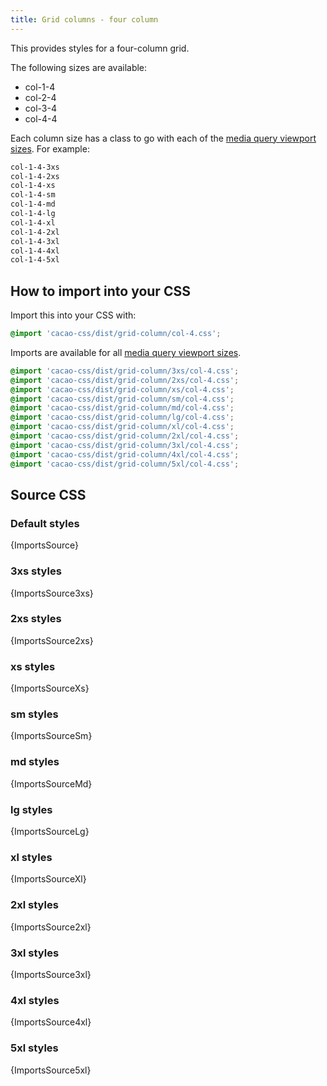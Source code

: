 ```yaml
---
title: Grid columns - four column
---
```


This provides styles for a four-column grid.

The following sizes are available:

- col-1-4
- col-2-4
- col-3-4
- col-4-4

Each column size has a class to go with each of the [media query viewport sizes](/styles/media#viewport-media-queries). For example:

```css
col-1-4-3xs
col-1-4-2xs
col-1-4-xs
col-1-4-sm
col-1-4-md
col-1-4-lg
col-1-4-xl
col-1-4-2xl
col-1-4-3xl
col-1-4-4xl
col-1-4-5xl
```

## How to import into your CSS

Import this into your CSS with:

```css
@import 'cacao-css/dist/grid-column/col-4.css';
```

Imports are available for all [media query viewport sizes](/styles/media#viewport-media-queries).

```css
@import 'cacao-css/dist/grid-column/3xs/col-4.css';
@import 'cacao-css/dist/grid-column/2xs/col-4.css';
@import 'cacao-css/dist/grid-column/xs/col-4.css';
@import 'cacao-css/dist/grid-column/sm/col-4.css';
@import 'cacao-css/dist/grid-column/md/col-4.css';
@import 'cacao-css/dist/grid-column/lg/col-4.css';
@import 'cacao-css/dist/grid-column/xl/col-4.css';
@import 'cacao-css/dist/grid-column/2xl/col-4.css';
@import 'cacao-css/dist/grid-column/3xl/col-4.css';
@import 'cacao-css/dist/grid-column/4xl/col-4.css';
@import 'cacao-css/dist/grid-column/5xl/col-4.css';
```

## Source CSS

<!-- markdownlint-disable -->

### Default styles

<CodeBlock language="css" title="grid-column/col-4.css">{ImportsSource}</CodeBlock>

### 3xs styles

<CodeBlock language="css" title="grid-column/3xs/col-4.css">{ImportsSource3xs}</CodeBlock>

### 2xs styles

<CodeBlock language="css" title="grid-column/2xs/col-4.css">{ImportsSource2xs}</CodeBlock>

### xs styles

<CodeBlock language="css" title="grid-column/xs/col-4.css">{ImportsSourceXs}</CodeBlock>

### sm styles

<CodeBlock language="css" title="grid-column/sm/col-4.css">{ImportsSourceSm}</CodeBlock>

### md styles

<CodeBlock language="css" title="grid-column/md/col-4.css">{ImportsSourceMd}</CodeBlock>

### lg styles

<CodeBlock language="css" title="grid-column/lg/col-4.css">{ImportsSourceLg}</CodeBlock>

### xl styles

<CodeBlock language="css" title="grid-column/xl/col-4.css">{ImportsSourceXl}</CodeBlock>

### 2xl styles

<CodeBlock language="css" title="grid-column/2xl/col-4.css">{ImportsSource2xl}</CodeBlock>

### 3xl styles

<CodeBlock language="css" title="grid-column/3xl/col-4.css">{ImportsSource3xl}</CodeBlock>

### 4xl styles

<CodeBlock language="css" title="grid-column/4xl/col-4.css">{ImportsSource4xl}</CodeBlock>

### 5xl styles

<CodeBlock language="css" title="grid-column/5xl/col-4.css">{ImportsSource5xl}</CodeBlock>
